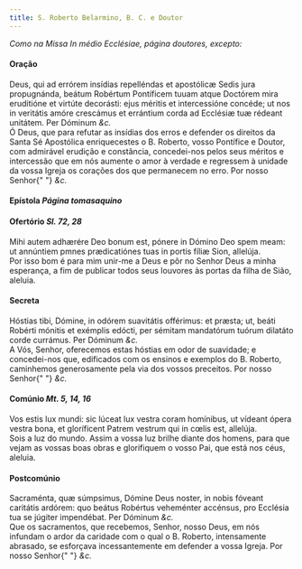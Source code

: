 ```yaml
---
title: S. Roberto Belarmino, B. C. e Doutor
---
```


<em>Como na Missa In médio Ecclésiae, página doutores, excepto:</em>

<h4 class="text-center">Oração</h4>
<div class="container-fluid">
  <div class="row">
    <div class="col-6 dropcaps text-justify">
      Deus, qui ad errórem insídias repelléndas et apostólicæ Sedis jura
      propugnánda, beátum Robértum Pontíficem tuuam atque Doctórem mira
      eruditióne et virtúte decorásti: ejus méritis et intercessióne concéde; ut
      nos in veritátis amóre crescámus et errántium corda ad Ecclésiæ tuæ
      rédeant unitátem. Per Dóminum <em>&c.</em>
    </div>
    <div class="col-6 dropcaps text-justify">
      Ó Deus, que para refutar as insídias dos erros e defender os direitos da
      Santa Sé Apostólica enriquecestes o B. Roberto, vosso Pontífice e Doutor,
      com admirável erudição e constância, concedei-nos pelos seus méritos e
      intercessão que em nós aumente o amor à verdade e regressem à unidade da
      vossa Igreja os corações dos que permanecem no erro. Por nosso Senhor{" "}
      <em>&c.</em>
    </div>
  </div>
</div>

<h4 class="text-center">
  Epístola <em>Página tomasaquino</em>
</h4>

<h4 class="text-center">
  Ofertório <em>Sl. 72, 28</em>
</h4>
<div class="container-fluid">
  <div class="row">
    <div class="col-6 dropcaps text-justify">
      Mihi autem adhærére Deo bonum est, pónere in Dómino Deo spem meam: ut
      annúntiem pmnes prædicatiónes tuas in portis fíliæ Sion, allelúja.
    </div>
    <div class="col-6 dropcaps text-justify">
      Por isso bom é para mim unir-me a Deus e pôr no Senhor Deus a minha
      esperança, a fim de publicar todos seus louvores às portas da filha de
      Sião, aleluia.
    </div>
  </div>
</div>

<h4 class="text-center">Secreta</h4>
<div class="container-fluid">
  <div class="row">
    <div class="col-6 dropcaps text-justify">
      Hóstias tibi, Dómine, in odórem suavitátis offérimus: et præsta; ut, beáti
      Robérti mónitis et exémplis edócti, per sémitam mandatórum tuórum dilatáto
      corde currámus. Per Dóminum <em>&c.</em>
    </div>
    <div class="col-6 dropcaps text-justify">
      A Vós, Senhor, oferecemos estas hóstias em odor de suavidade; e
      concedei-nos que, edificados com os ensinos e exemplos do B. Roberto,
      caminhemos generosamente pela via dos vossos preceitos. Por nosso Senhor{" "}
      <em>&c.</em>
    </div>
  </div>
</div>

<h4 class="text-center">
  Comúnio <em>Mt. 5, 14, 16</em>
</h4>
<div class="container-fluid">
  <div class="row">
    <div class="col-6 dropcaps text-justify">
      Vos estis lux mundi: sic lúceat lux vestra coram homínibus, ut vídeant
      ópera vestra bona, et gloríficent Patrem vestrum qui in cœlis est,
      allelúja.
    </div>
    <div class="col-6 dropcaps text-justify">
      Sois a luz do mundo. Assim a vossa luz brilhe diante dos homens, para que
      vejam as vossas boas obras e glorifiquem o vosso Pai, que está nos céus,
      aleluia.
    </div>
  </div>
</div>

<h4 class="text-center">Postcomúnio</h4>
<div class="container-fluid">
  <div class="row">
    <div class="col-6 dropcaps text-justify">
      Sacraménta, quæ súmpsimus, Dómine Deus noster, in nobis fóveant caritátis
      ardórem: quo beátus Robértus veheménter accénsus, pro Ecclésia tua se
      júgiter impendébat. Per Dóminum <em>&c.</em>
    </div>
    <div class="col-6 dropcaps text-justify">
      Que os sacramentos, que recebemos, Senhor, nosso Deus, em nós infundam o
      ardor da caridade com o qual o B. Roberto, intensamente abrasado, se
      esforçava incessantemente em defender a vossa Igreja. Por nosso Senhor{" "}
      <em>&c.</em>
    </div>
  </div>
</div>
